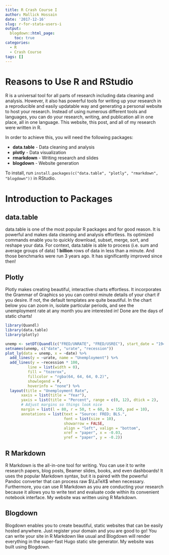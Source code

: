 ```yaml
---
title: R Crash Course I 
author: Mallick Hossain
date: '2017-12-16'
slug: r-for-stata-users-i
output:
  blogdown::html_page:
    toc: true
categories:
  - R
  - Crash Course
tags: []
---
```


# Reasons to Use R and RStudio
R is a universal tool for all parts of research including data cleaning and analysis. However, it also has powerful tools for writing up your research in a reproducible and easily updatable way and generating a personal website to host your research. Instead of using numerous different tools and languages, you can do your research, writing, and publication all in one place, all in one language. This website, this post, and all of my research were written in R.

In order to achieve this, you will need the following packages:

* **data.table** - Data cleaning and analysis
* **plotly** - Data visualization
* **rmarkdown** - Writing research and slides
* **blogdown** - Website generation

To install, run `install.packages(c("data.table", "plotly", "rmarkdown", "blogdown"))` in RStudio.

# Introduction to Packages
## data.table
data.table is one of the most popular R packages and for good reason. It is powerful and makes data cleaning and analysis effortless. Its optimized commands enable you to quickly download, subset, merge, sort, and reshape your data. For context, data.table is able to process (i.e. sum and average groups of data) 1 **billion** rows of data in less than a minute. And those benchmarks were run 3 years ago. It has significantly improved since then!

## Plotly
Plotly makes creating beautiful, interactive charts effortless. It incorporates the Grammar of Graphics so you can control minute details of your chart if you desire. If not, the default templates are quite beautiful. In the chart below you can zoom in, isolate particular periods, and see the unemployment rate at any month you are interested in! Done are the days of static charts!
```r
library(Quandl)
library(data.table)
library(plotly)

unemp <- setDT(Quandl(c("FRED/UNRATE", "FRED/USREC"), start_date = "1948-01-01"))
setnames(unemp, c("date", "urate", "recession"))
plot_ly(data = unemp, x = ~date) %>% 
  add_lines(y = ~urate, name = "Unemployment") %>% 
  add_lines(y = ~recession * 100,
          line = list(width = 0),
          fill = "tozerox",
          fillcolor = "rgba(64, 64, 64, 0.2)",
          showlegend = F,
          hoverinfo = "none") %>% 
  layout(title = "Unemployment Rate",
       xaxis = list(title = "Year"),
       yaxis = list(title = "Percent", range = c(0, 12), dtick = 2),
       # Adjust margins so things look nice
       margin = list(l = 80, r = 50, t = 60, b = 150, pad = 10),
       annotations = list(text = "Source: FRED; BLS.",
                          font = list(size = 10),
                          showarrow = FALSE,
                          align = "left", valign = "bottom",
                          xref = "paper", x = -0.03,
                          yref = "paper", y = -0.2))
```

## R Markdown
R Markdown is the all-in-one tool for writing. You can use it to write research papers, blog posts, Beamer slides, books, and even dashboards! It uses the popular Markdown syntax, but it is paired with the powerful Pandoc converter that can process raw $\LaTeX$ when necessary. Furthermore, you can use R Markdown as you are conducting your research because it allows you to write text and evaluate code within its convenient notebook interface. My website was written using R Markdown.

## Blogdown
Blogdown enables you to create beautiful, static websites that can be easily hosted anywhere. Just register your domain and you are good to go! You can write your site in R Markdown like usual and Blogdown will render everything in the super-fast Hugo static site generator. My website was built using Blogdown.
